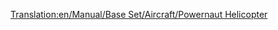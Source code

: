 [[Translation:en/Manual/Base Set/Aircraft/Powernaut Helicopter]]

{{en/Helicopter|Name=Powernaut Helicopter
|Image=[[File:en/Powernauthelicopter.png|Powernaut Helicopter]]
|Cost=£30,761 ($61,522)
|Speed=323 km/h (200 mph)
|Annual=£2,250 ($4,500)
|Designed=1957
|Lifespan=20
|Capacity=40 passengers & 10 bags of mail
|Description=Toyland Version of the Tricario Helicopter. It's the only helicopter available in Toyland.
|Real-life=Fictional
}}
